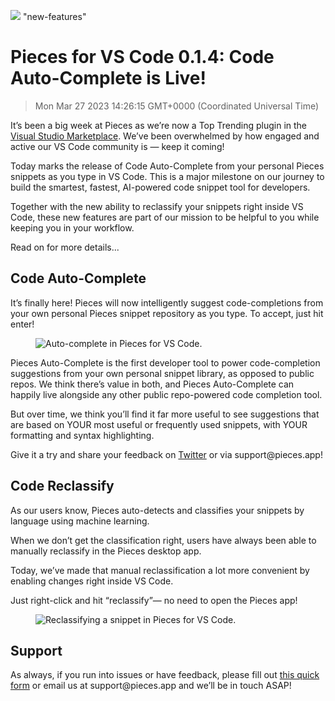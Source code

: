 ![](https://uploads-ssl.webflow.com/6143afec68f555387049efb3/630d70436002763475f3665b_ezgif_com-gif-maker19_80d84114f28c4bc170d8fe280bca2990_2000.png)
"new-features"
# Pieces for VS Code 0.1.4: Code Auto-Complete is Live!
> Mon Mar 27 2023 14:26:15 GMT+0000 (Coordinated Universal Time)
<p>It’s been a big week at Pieces as we’re now a Top Trending plugin in the <a href="https://marketplace.visualstudio.com/items?itemName=MeshIntelligentTechnologiesInc.pieces-vscode&amp;ssr=false#overview" target="_blank" rel="noopener noreferrer">Visual Studio Marketplace</a>. We’ve been overwhelmed by how engaged and active our VS Code community is — keep it coming!</p><p>Today marks the release of Code Auto-Complete from your personal Pieces snippets as you type in VS Code. This is a major milestone on our journey to build the smartest, fastest, AI-powered code snippet tool for developers.</p><p>Together with the new ability to reclassify your snippets right inside VS Code, these new features are part of our mission to be helpful to you while keeping you in your workflow.</p><p>Read on for more details...</p><h2 id="bj0ph">Code Auto-Complete</h2><p>It’s finally here! Pieces will now intelligently suggest code-completions from your own personal Pieces snippet repository as you type. To accept, just hit enter!</p><figure class="w-richtext-figure-type-image w-richtext-align-center" data-rt-type="image" data-rt-align="center"><div><img alt="Auto-complete in Pieces for VS Code." src="https://uploads-ssl.webflow.com/6143afec68f555387049efb3/63e1768fe452ce6f45c74dbf_codeautocomplete_d3dc8c2b7683bbda09c1a495e66c9ec7.gif" /></div></figure><p>Pieces Auto-Complete is the first developer tool to power code-completion suggestions from your own personal snippet library, as opposed to public repos. We think there’s value in both, and Pieces Auto-Complete can happily live alongside any other public repo-powered code completion tool.</p><p>But over time, we think you’ll find it far more useful to see suggestions that are based on YOUR most useful or frequently used snippets, with YOUR formatting and syntax highlighting.</p><p>Give it a try and share your feedback on <a href="https://twitter.com/getpieces" target="_blank" rel="noopener noreferrer">Twitter</a> or via support@pieces.app!</p><h2 id="e7v7m">Code Reclassify</h2><p>As our users know, Pieces auto-detects and classifies your snippets by language using machine learning.</p><p>When we don’t get the classification right, users have always been able to manually reclassify in the Pieces desktop app.</p><p>Today, we’ve made that manual reclassification a lot more convenient by enabling changes right inside VS Code.</p><p>Just right-click and hit “reclassify”— no need to open the Pieces app!</p><figure class="w-richtext-figure-type-image w-richtext-align-center" data-rt-type="image" data-rt-align="center"><div><img alt="Reclassifying a snippet in Pieces for VS Code." src="https://uploads-ssl.webflow.com/6143afec68f555387049efb3/630d700ebe2f59567f7deb16_2i5pqablqntd7dgpc2c7xeci2fo7_c1d86dc6ee7a2787054ba044ca44b2e3.gif" /></div></figure><h2 id="bste">Support</h2><p>As always, if you run into issues or have feedback, please fill out <a href="https://getpieces.typeform.com/to/mCjBSIjF" target="_blank" rel="noopener noreferrer">this quick form</a> or email us at support@pieces.app and we’ll be in touch ASAP!</
